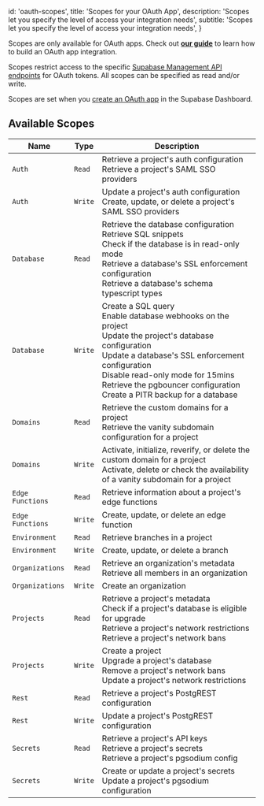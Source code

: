 
  id: 'oauth-scopes',
  title: 'Scopes for your OAuth App',
  description: 'Scopes let you specify the level of access your integration needs',
  subtitle: 'Scopes let you specify the level of access your integration needs',
}

<Admonition type="note">

Scopes are only available for OAuth apps. Check out [**our guide**](/docs/guides/platform/oauth-apps/build-a-supabase-integration) to learn how to build an OAuth app integration.

</Admonition>

Scopes restrict access to the specific [Supabase Management API endpoints](/docs/reference/api/introduction) for OAuth tokens. All scopes can be specified as read and/or write.

Scopes are set when you [create an OAuth app](/docs/guides/platform/oauth-apps/build-a-supabase-integration#create-an-oauth-app) in the Supabase Dashboard.

## Available Scopes

| Name             | Type    | Description                                                                                                                                                                                                                                                                               |
| ---------------- | ------- | ----------------------------------------------------------------------------------------------------------------------------------------------------------------------------------------------------------------------------------------------------------------------------------------- |
| `Auth`           | `Read`  | Retrieve a project's auth configuration<br/>Retrieve a project's SAML SSO providers                                                                                                                                                                                                       |
| `Auth`           | `Write` | Update a project's auth configuration<br/>Create, update, or delete a project's SAML SSO providers                                                                                                                                                                                        |
| `Database`       | `Read`  | Retrieve the database configuration<br/>Retrieve SQL snippets<br/>Check if the database is in read-only mode<br/>Retrieve a database's SSL enforcement configuration<br/>Retrieve a database's schema typescript types                                                                    |
| `Database`       | `Write` | Create a SQL query<br/>Enable database webhooks on the project<br/>Update the project's database configuration<br/>Update a database's SSL enforcement configuration<br/>Disable read-only mode for 15mins<br/>Retrieve the pgbouncer configuration<br/>Create a PITR backup for a database |
| `Domains`        | `Read`  | Retrieve the custom domains for a project<br/>Retrieve the vanity subdomain configuration for a project                                                                                                                                                                                   |
| `Domains`        | `Write` | Activate, initialize, reverify, or delete the custom domain for a project<br/>Activate, delete or check the availability of a vanity subdomain for a project                                                                                                                              |
| `Edge Functions` | `Read`  | Retrieve information about a project's edge functions                                                                                                                                                                                                                                     |
| `Edge Functions` | `Write` | Create, update, or delete an edge function                                                                                                                                                                                                                                                |
| `Environment`    | `Read`  | Retrieve branches in a project                                                                                                                                                                                                                                                            |
| `Environment`    | `Write` | Create, update, or delete a branch                                                                                                                                                                                                                                                        |
| `Organizations`  | `Read`  | Retrieve an organization's metadata<br/>Retrieve all members in an organization                                                                                                                                                                                                           |
| `Organizations`  | `Write` | Create an organization                                                                                                                                                                                                                                                                    |
| `Projects`       | `Read`  | Retrieve a project's metadata<br/>Check if a project's database is eligible for upgrade<br/>Retrieve a project's network restrictions<br/>Retrieve a project's network bans                                                                                                               |
| `Projects`       | `Write` | Create a project<br/>Upgrade a project's database<br/>Remove a project's network bans<br/>Update a project's network restrictions                                                                                                                                                         |
| `Rest`           | `Read`  | Retrieve a project's PostgREST configuration                                                                                                                                                                                                                                              |
| `Rest`           | `Write` | Update a project's PostgREST configuration                                                                                                                                                                                                                                                |
| `Secrets`        | `Read`  | Retrieve a project's API keys<br/>Retrieve a project's secrets<br/>Retrieve a project's pgsodium config                                                                                                                                                                                   |
| `Secrets`        | `Write` | Create or update a project's secrets<br/>Update a project's pgsodium configuration                                                                                                                                                                                                        |


